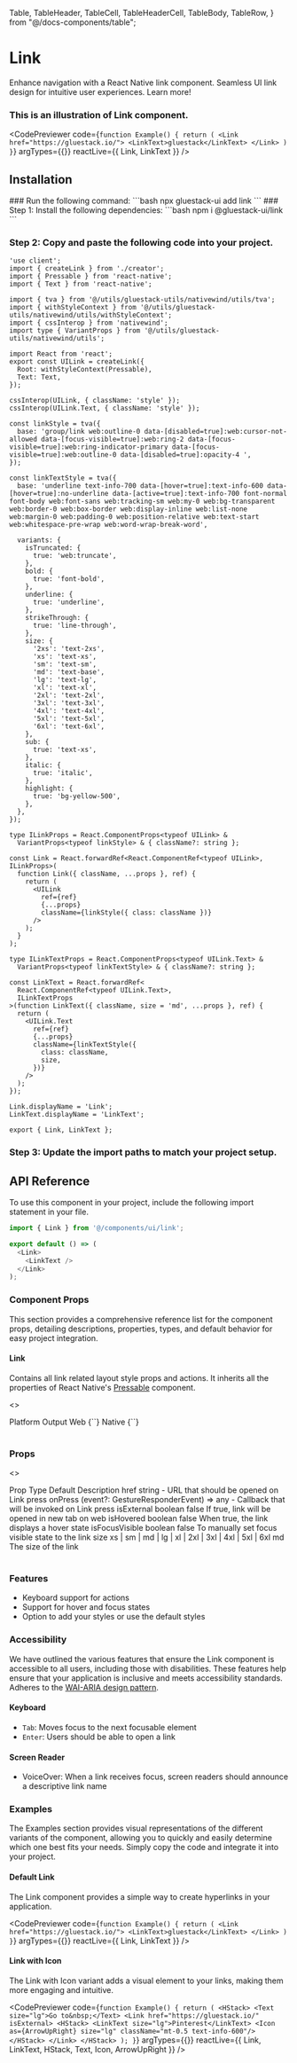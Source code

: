 
  Table,
  TableHeader,
  TableCell,
  TableHeaderCell,
  TableBody,
  TableRow,
} from "@/docs-components/table";

# Link

Enhance navigation with a React Native link component. Seamless UI link design for intuitive user experiences. Learn more!

### This is an illustration of Link component.
<CodePreviewer
  code={`function Example() {
  return (
    <Link href="https://gluestack.io/">
      <LinkText>gluestack</LinkText>
    </Link>
  )
}`}
  argTypes={{}}
  reactLive={{ Link, LinkText }}
/>

## Installation

<Tabs>
<TabItem label="CLI">
### Run the following command:
  ```bash
  npx gluestack-ui add link
  ```
</TabItem>
<TabItem label="Manual">
### Step 1: Install the following dependencies:
```bash
npm i @gluestack-ui/link
```

### Step 2: Copy and paste the following code into your project.

```tsx
'use client';
import { createLink } from './creator';
import { Pressable } from 'react-native';
import { Text } from 'react-native';

import { tva } from '@/utils/gluestack-utils/nativewind/utils/tva';
import { withStyleContext } from '@/utils/gluestack-utils/nativewind/utils/withStyleContext';
import { cssInterop } from 'nativewind';
import type { VariantProps } from '@/utils/gluestack-utils/nativewind/utils';

import React from 'react';
export const UILink = createLink({
  Root: withStyleContext(Pressable),
  Text: Text,
});

cssInterop(UILink, { className: 'style' });
cssInterop(UILink.Text, { className: 'style' });

const linkStyle = tva({
  base: 'group/link web:outline-0 data-[disabled=true]:web:cursor-not-allowed data-[focus-visible=true]:web:ring-2 data-[focus-visible=true]:web:ring-indicator-primary data-[focus-visible=true]:web:outline-0 data-[disabled=true]:opacity-4 ',
});

const linkTextStyle = tva({
  base: 'underline text-info-700 data-[hover=true]:text-info-600 data-[hover=true]:no-underline data-[active=true]:text-info-700 font-normal font-body web:font-sans web:tracking-sm web:my-0 web:bg-transparent web:border-0 web:box-border web:display-inline web:list-none web:margin-0 web:padding-0 web:position-relative web:text-start web:whitespace-pre-wrap web:word-wrap-break-word',

  variants: {
    isTruncated: {
      true: 'web:truncate',
    },
    bold: {
      true: 'font-bold',
    },
    underline: {
      true: 'underline',
    },
    strikeThrough: {
      true: 'line-through',
    },
    size: {
      '2xs': 'text-2xs',
      'xs': 'text-xs',
      'sm': 'text-sm',
      'md': 'text-base',
      'lg': 'text-lg',
      'xl': 'text-xl',
      '2xl': 'text-2xl',
      '3xl': 'text-3xl',
      '4xl': 'text-4xl',
      '5xl': 'text-5xl',
      '6xl': 'text-6xl',
    },
    sub: {
      true: 'text-xs',
    },
    italic: {
      true: 'italic',
    },
    highlight: {
      true: 'bg-yellow-500',
    },
  },
});

type ILinkProps = React.ComponentProps<typeof UILink> &
  VariantProps<typeof linkStyle> & { className?: string };

const Link = React.forwardRef<React.ComponentRef<typeof UILink>, ILinkProps>(
  function Link({ className, ...props }, ref) {
    return (
      <UILink
        ref={ref}
        {...props}
        className={linkStyle({ class: className })}
      />
    );
  }
);

type ILinkTextProps = React.ComponentProps<typeof UILink.Text> &
  VariantProps<typeof linkTextStyle> & { className?: string };

const LinkText = React.forwardRef<
  React.ComponentRef<typeof UILink.Text>,
  ILinkTextProps
>(function LinkText({ className, size = 'md', ...props }, ref) {
  return (
    <UILink.Text
      ref={ref}
      {...props}
      className={linkTextStyle({
        class: className,
        size,
      })}
    />
  );
});

Link.displayName = 'Link';
LinkText.displayName = 'LinkText';

export { Link, LinkText }; 
```

### Step 3: Update the import paths to match your project setup.
</TabItem>
</Tabs>

## API Reference

To use this component in your project, include the following import statement in your file.

```ts
import { Link } from '@/components/ui/link';
```

```ts
export default () => (
  <Link>
    <LinkText />
  </Link>
);
```

### Component Props

This section provides a comprehensive reference list for the component props, detailing descriptions, properties, types, and default behavior for easy project integration.

#### Link

Contains all link related layout style props and actions.
It inherits all the properties of React Native's [Pressable](https://reactnative.dev/docs/pressable) component.

<>
<Table>
<TableHeader>
  <TableRow>
    <TableHeaderCell>Platform</TableHeaderCell>
    <TableHeaderCell>Output</TableHeaderCell>
  </TableRow>
</TableHeader>
<TableBody>
  <TableRow>
    <TableCell><InlineCode>Web</InlineCode></TableCell>
    <TableCell>{`<a />`}</TableCell>
  </TableRow>
  <TableRow>
    <TableCell><InlineCode>Native</InlineCode></TableCell>
    <TableCell>{`<Pressable />`}</TableCell>
  </TableRow>
</TableBody>
</Table>
</>

### Props

<>
<Table>
<TableHeader>
  <TableRow>
    <TableHeaderCell>Prop</TableHeaderCell>
    <TableHeaderCell>Type</TableHeaderCell>
    <TableHeaderCell>Default</TableHeaderCell>
    <TableHeaderCell>Description</TableHeaderCell>
  </TableRow>
</TableHeader>
<TableBody>
  <TableRow>
    <TableCell><InlineCode>href</InlineCode></TableCell>
    <TableCell>string</TableCell>
    <TableCell>-</TableCell>
    <TableCell>URL that should be opened on Link press</TableCell>
  </TableRow>
  <TableRow>
    <TableCell><InlineCode>onPress</InlineCode></TableCell>
    <TableCell>(event?: GestureResponderEvent) => any</TableCell>
    <TableCell>-</TableCell>
    <TableCell>Callback that will be invoked on Link press</TableCell>
  </TableRow>
  <TableRow>
    <TableCell><InlineCode>isExternal</InlineCode></TableCell>
    <TableCell>boolean</TableCell>
    <TableCell>false</TableCell>
    <TableCell>If true, link will be opened in new tab on web</TableCell>
  </TableRow>
  <TableRow>
    <TableCell><InlineCode>isHovered</InlineCode></TableCell>
    <TableCell>boolean</TableCell>
    <TableCell>false</TableCell>
    <TableCell>When true, the link displays a hover state</TableCell>
  </TableRow>
  <TableRow>
    <TableCell><InlineCode>isFocusVisible</InlineCode></TableCell>
    <TableCell>boolean</TableCell>
    <TableCell>false</TableCell>
    <TableCell>To manually set focus visible state to the link</TableCell>
  </TableRow>
  <TableRow>
    <TableCell><InlineCode>size</InlineCode></TableCell>
    <TableCell>xs | sm | md | lg | xl | 2xl | 3xl | 4xl | 5xl | 6xl</TableCell>
    <TableCell>md</TableCell>
    <TableCell>The size of the link</TableCell>
  </TableRow>
</TableBody>
</Table>
</>

### Features

- Keyboard support for actions
- Support for hover and focus states
- Option to add your styles or use the default styles

### Accessibility

We have outlined the various features that ensure the Link component is accessible to all users, including those with disabilities. These features help ensure that your application is inclusive and meets accessibility standards. Adheres to the [WAI-ARIA design pattern](https://www.w3.org/WAI/ARIA/apg/patterns/link/).

#### Keyboard

- `Tab`: Moves focus to the next focusable element
- `Enter`: Users should be able to open a link

#### Screen Reader

- VoiceOver: When a link receives focus, screen readers should announce a descriptive link name

### Examples

The Examples section provides visual representations of the different variants of the component, allowing you to quickly and easily determine which one best fits your needs. Simply copy the code and integrate it into your project.

#### Default Link
The Link component provides a simple way to create hyperlinks in your application.

<CodePreviewer
  code={`function Example() {
  return (
    <Link href="https://gluestack.io/">
      <LinkText>gluestack</LinkText>
    </Link>
  )
}`}
  argTypes={{}}
  reactLive={{ Link, LinkText }}
/>

#### Link with Icon
The Link with Icon variant adds a visual element to your links, making them more engaging and intuitive.

<CodePreviewer
  code={`function Example() {
  return (
    <HStack>
      <Text size="lg">Go to&nbsp;</Text>
      <Link href="https://gluestack.io/" isExternal>
        <HStack>
          <LinkText size="lg">Pinterest</LinkText>
          <Icon as={ArrowUpRight} size="lg" className="mt-0.5 text-info-600"/>
        </HStack>
      </Link>
    </HStack>
  );
}`}
  argTypes={{}}
  reactLive={{ Link, LinkText, HStack, Text, Icon, ArrowUpRight }}
/>